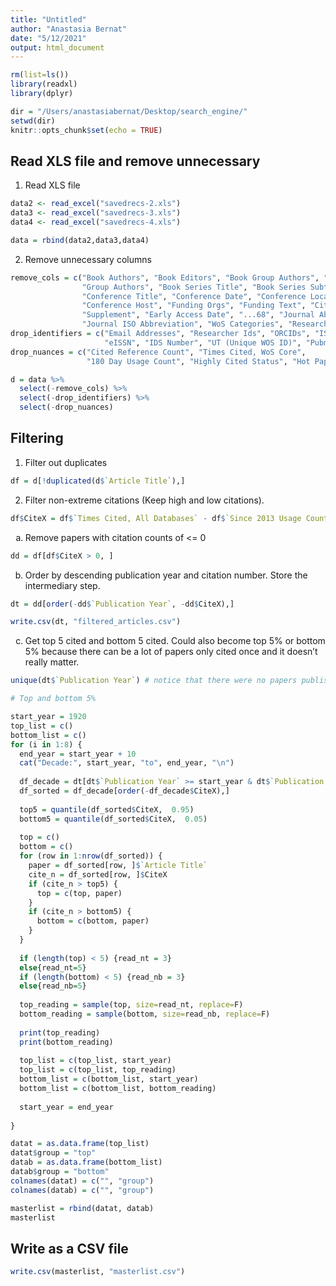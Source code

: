 ```yaml
---
title: "Untitled"
author: "Anastasia Bernat"
date: "5/12/2021"
output: html_document
---
```


```r
rm(list=ls())
library(readxl)
library(dplyr)

dir = "/Users/anastasiabernat/Desktop/search_engine/"
setwd(dir)
knitr::opts_chunk$set(echo = TRUE)
```

## Read XLS file and remove unnecessary

1) Read XLS file

```r
data2 <- read_excel("savedrecs-2.xls")
data3 <- read_excel("savedrecs-3.xls")
data4 <- read_excel("savedrecs-4.xls")

data = rbind(data2,data3,data4)
```

2) Remove unnecessary columns 

```r
remove_cols = c("Book Authors", "Book Editors", "Book Group Authors", "Book Author Full Names", 
                "Group Authors", "Book Series Title", "Book Series Subtitle", "Book DOI", 
                "Conference Title", "Conference Date", "Conference Location", "Conference Sponsor",
                "Conference Host", "Funding Orgs", "Funding Text", "Cited References", "ISBN",
                "Supplement", "Early Access Date", "...68", "Journal Abbreviation", 
                "Journal ISO Abbreviation", "WoS Categories", "Research Areas")
drop_identifiers = c("Email Addresses", "Researcher Ids", "ORCIDs", "ISSN", 
                     "eISSN", "IDS Number", "UT (Unique WOS ID)", "Pubmed Id")
drop_nuances = c("Cited Reference Count", "Times Cited, WoS Core", 
                 "180 Day Usage Count", "Highly Cited Status", "Hot Paper Status")

d = data %>%
  select(-remove_cols) %>%
  select(-drop_identifiers) %>%
  select(-drop_nuances)
```

## Filtering

1) Filter out duplicates

```r
df = d[!duplicated(d$`Article Title`),]
```

2) Filter non-extreme citations (Keep high and low citations).

```r
df$CiteX = df$`Times Cited, All Databases` - df$`Since 2013 Usage Count`
```

a) Remove papers with citation counts of <= 0

```r
dd = df[df$CiteX > 0, ]
```

b) Order by descending publication year and citation number. Store the intermediary step.

```r
dt = dd[order(-dd$`Publication Year`, -dd$CiteX),]
```

```r
write.csv(dt, "filtered_articles.csv") 
```

c) Get top 5 cited and bottom 5 cited. Could also become top 5% or bottom 5% because there can be a lot of papers only cited once and it doesn't really matter.

```r
unique(dt$`Publication Year`) # notice that there were no papers published before 1920
```

```r
# Top and bottom 5% 

start_year = 1920
top_list = c()
bottom_list = c()
for (i in 1:8) {
  end_year = start_year + 10
  cat("Decade:", start_year, "to", end_year, "\n")
  
  df_decade = dt[dt$`Publication Year` >= start_year & dt$`Publication Year` < end_year,]
  df_sorted = df_decade[order(-df_decade$CiteX),]
  
  top5 = quantile(df_sorted$CiteX,  0.95)
  bottom5 = quantile(df_sorted$CiteX,  0.05)
  
  top = c()
  bottom = c()
  for (row in 1:nrow(df_sorted)) {
    paper = df_sorted[row, ]$`Article Title`
    cite_n = df_sorted[row, ]$CiteX
    if (cite_n > top5) {
      top = c(top, paper)
    }
    if (cite_n > bottom5) {
      bottom = c(bottom, paper)
    }
  }
  
  if (length(top) < 5) {read_nt = 3}
  else{read_nt=5}
  if (length(bottom) < 5) {read_nb = 3}
  else{read_nb=5}
  
  top_reading = sample(top, size=read_nt, replace=F)
  bottom_reading = sample(bottom, size=read_nb, replace=F)
  
  print(top_reading)
  print(bottom_reading)
  
  top_list = c(top_list, start_year)
  top_list = c(top_list, top_reading)
  bottom_list = c(bottom_list, start_year)
  bottom_list = c(bottom_list, bottom_reading)
  
  start_year = end_year
  
}
```

```r
datat = as.data.frame(top_list)
datat$group = "top"
datab = as.data.frame(bottom_list)
datab$group = "bottom"
colnames(datat) = c("", "group")
colnames(datab) = c("", "group")

masterlist = rbind(datat, datab)
masterlist
```

## Write as a CSV file

```r
write.csv(masterlist, "masterlist.csv") 
```
